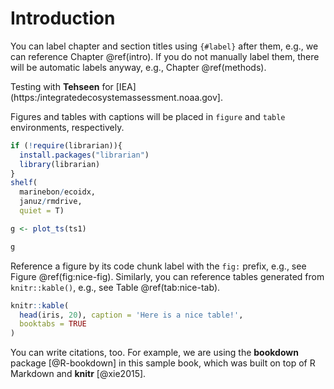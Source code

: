 # Introduction {#intro}

You can label chapter and section titles using `{#label}` after them, e.g., we can reference Chapter \@ref(intro). If you do not manually label them, there will be automatic labels anyway, e.g., Chapter \@ref(methods).

Testing with **Tehseen** for [IEA](https:/integratedecosystemassessment.noaa.gov].

Figures and tables with captions will be placed in `figure` and `table` environments, respectively.

```r
if (!require(librarian)){
  install.packages("librarian")
  library(librarian)
}
shelf(
  marinebon/ecoidx,
  januz/rmdrive,
  quiet = T)

g <- plot_ts(ts1)
```


```r
g
```

Reference a figure by its code chunk label with the `fig:` prefix, e.g., see Figure \@ref(fig:nice-fig). Similarly, you can reference tables generated from `knitr::kable()`, e.g., see Table \@ref(tab:nice-tab).

```r
knitr::kable(
  head(iris, 20), caption = 'Here is a nice table!',
  booktabs = TRUE
)
```

You can write citations, too. For example, we are using the **bookdown** package [@R-bookdown] in this sample book, which was built on top of R Markdown and **knitr** [@xie2015].
